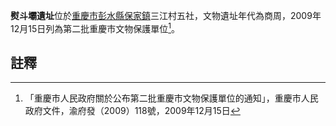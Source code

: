 {{msg:重慶市文物保護單位
|名稱 = 熨斗壩遺址
|編號 = 6
|圖片 = 
|級別 = 6
|分類 = 
|時代 = 商周
|地点 = [[彭水縣|彭水縣]][[保家鎮|保家鎮]]三江村五社
|坐標 = 
|登錄 = 2009年12月15日
}}
'''熨斗壩遺址'''位於[[重慶市|重慶市]][[彭水縣|彭水縣]][[保家鎮|保家鎮]]三江村五社，文物遺址年代為商周，2009年12月15日列為第二批重慶市文物保護單位<ref>「重慶市人民政府關於公布第二批重慶市文物保護單位的通知」，重慶市人民政府文件，渝府發（2009）118號，2009年12月15日</ref>。
== 註釋 ==
{{reflist}}
{{文物保護單位小作品}}